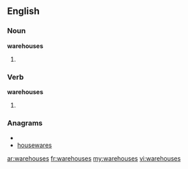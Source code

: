 ==English==

===Noun===
'''warehouses'''

# {{plural of|[[warehouse]]}}

===Verb===
'''warehouses'''

# {{third-person singular of|[[warehouse]]}}

===Anagrams===
* {{alphagram|aeehorssuw}}
* [[housewares#English|housewares]]

[[ar:warehouses]]
[[fr:warehouses]]
[[my:warehouses]]
[[vi:warehouses]]